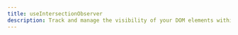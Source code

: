---
title: useIntersectionObserver
description: Track and manage the visibility of your DOM elements within the viewport with useIntersectionObserver.
---

<ComponentPreview name="hooks/use-intersection-observer" />